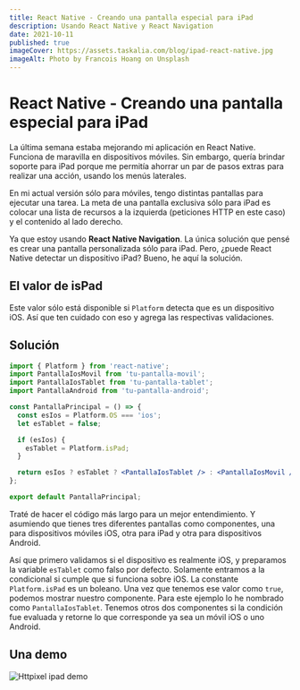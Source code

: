 ```yaml
---
title: React Native - Creando una pantalla especial para iPad
description: Usando React Native y React Navigation
date: 2021-10-11
published: true
imageCover: https://assets.taskalia.com/blog/ipad-react-native.jpg
imageAlt: Photo by Francois Hoang on Unsplash
---
```


# React Native - Creando una pantalla especial para iPad

La última semana estaba mejorando mi aplicación en React Native. Funciona de maravilla en dispositivos móviles. Sin embargo, quería brindar soporte para iPad porque me permitía ahorrar un par de pasos extras para realizar una acción, usando los menús laterales.

En mi actual versión sólo para móviles, tengo distintas pantallas para ejecutar una tarea. La meta de una pantalla exclusiva sólo para iPad es colocar una lista de recursos a la izquierda (peticiones HTTP en este caso) y el contenido al lado derecho.

Ya que estoy usando **React Native Navigation**. La única solución que pensé es crear una pantalla personalizada sólo para iPad. Pero, ¿puede React Native detectar un dispositivo iPad? Bueno, he aquí la solución.

## El valor de isPad

Este valor sólo está disponible si `Platform` detecta que es un dispositivo iOS. Así que ten cuidado con eso y agrega las respectivas validaciones.

## Solución

```jsx
import { Platform } from 'react-native';
import PantallaIosMovil from 'tu-pantalla-movil';
import PantallaIosTablet from 'tu-pantalla-tablet';
import PantallaAndroid from 'tu-pantalla-android';

const PantallaPrincipal = () => {
  const esIos = Platform.OS === 'ios';
  let esTablet = false;

  if (esIos) {
    esTablet = Platform.isPad;
  }

  return esIos ? esTablet ? <PantallaIosTablet /> : <PantallaIosMovil /> : <PantallaAndroid />;
};

export default PantallaPrincipal;
```

Traté de hacer el código más largo para un mejor entendimiento. Y asumiendo que tienes tres diferentes pantallas como componentes, una para dispositivos móviles iOS, otra para iPad y otra para dispositivos Android.

Así que primero validamos si el dispositivo es realmente iOS, y preparamos la variable `esTablet` como falso por defecto. Solamente entramos a la condicional si cumple que si funciona sobre iOS. La constante `Platform.isPad` es un boleano. Una vez que tenemos ese valor como `true`, podemos mostrar nuestro componente. Para este ejemplo lo he nombrado como `PantallaIosTablet`. Tenemos otros dos componentes si la condición fue evaluada y retorne lo que corresponde ya sea un móvil iOS o uno Android.

## Una demo

![Httpixel ipad demo](https://assets.taskalia.com/blog/httpixel-ipad.png)
